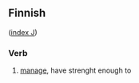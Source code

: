 ==Finnish==
([[Wiktionary:Finnish_index_j|index J]])

===Verb===

# [[manage]], have strenght enough to